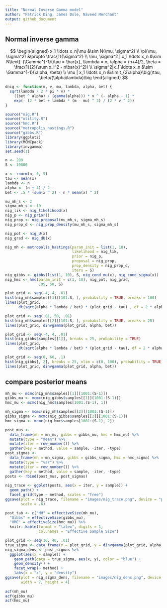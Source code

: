 ```yaml
---
title: "Normal Inverse Gamma model"
author: "Patrick Ding, James Dole, Naveed Merchant"
output: github_document
---
```


## Normal inverse gamma

$$
\begin{aligned}
x_1 \ldots x_n|\mu &\sim N(\mu, \sigma^2)
\\
\pi(\mu, \sigma^2) &\propto \frac{1}{\sigma^2}
\\
\mu, \sigma^2 | x_1 \ldots x_n &\sim 
  N\text{-}\Gamma^{-1}(\tau = \bar{x}, \lambda = n, 
  \alpha = (n+4)/2, \beta = \frac{1}{2}(\sum x_i^2 - n\bar{x}^2))
\\
\sigma^2|x_1 \ldots x_n &\sim \Gamma^{-1}(\alpha, \beta)
\\
\mu | x_1 \ldots x_n &\sim t_{2\alpha}\big(\tau, \beta/(\alpha\lambda)\big
\end{aligned}
$$

```r
dnig <- function(m, v, mu, lambda, alpha, bet) {
  sqrt(lambda / 2 * pi * v) * 
    ((bet ^ alpha) / (gamma(alpha))) * v ^ (- alpha - 1) *
    exp(- (2 * bet + lambda * (m - mu) ^ 2) / (2 * v ^ 2))
}
```

```r
source("nig.R")
source("utility.R")
source("hmc.R")
source("metropolis_hastings.R")
source("gibbs.R")
library(ggplot2)
library(MCMCpack)
library(invgamma)
set.seed(1)

n <- 200
S <- 10000

x <- rnorm(n, 0, 5)
tau <- mean(x)
lambda <- n
alpha <- (n + 4) / 2
bet <- .5 * (sum(x ^ 2) - n * mean(x) ^ 2)

mu_mh_s <- 2
sigma_mh_s <- 10
nig_lik <- nig_likelihood(x)
nig_p <- nig_prior()
nig_prop <- nig_proposal(mu_mh_s, sigma_mh_s)
nig_prop_d <- nig_prop_density(mu_mh_s, sigma_mh_s)

nig_pot <- nig_U(x)
nig_grad <- nig_dU(x)

nig_mh <- metropolis_hastings(param_init = list(1, 10), 
                              likelihood = nig_lik, 
                              prior = nig_p, 
                              proposal = nig_prop, 
                              prop_density = nig_prop_d,
                              iters = S)
nig_gibbs <- gibbs(list(1, 10), S, nig_cond_mu(x), nig_cond_sigma(x))
nig_hmc <- hmc(param_init = c(1, 10), nig_pot, nig_grad, 
               .05, 50, S)

```

```r
plot_grid <- seq(-4, 4, .01)
hist(nig_mh$samples[[1]][101:S, ], probability = TRUE, breaks = 100)
lines(plot_grid, 
      dt(sqrt(alpha * lambda / bet) * (plot_grid - tau) , df = 2 * alpha))

plot_grid <- seq(.01, 50, .01)
hist(nig_mh$samples[[2]][101:S, ], probability = TRUE, breaks = 25)
lines(plot_grid, dinvgamma(plot_grid, alpha, bet))

plot_grid <- seq(-4, 4, .01)
hist(nig_gibbs$samples[[1]], breaks = 25, probability = TRUE)
lines(plot_grid, 
      dt(sqrt(alpha * lambda / bet) * (plot_grid - tau), df = 2 * alpha))

plot_grid <- seq(0, 60, .1)
hist(nig_gibbs[, 2], breaks = 25, xlim = c(0, 100), probability = TRUE)
lines(plot_grid, dinvgamma(plot_grid, alpha, bet))
```

## compare posterior means

```r
mh_mu <- mcmc(nig_mh$samples[[1]][1001:(S-1)])
gibbs_mu <- mcmc(nig_gibbs$samples[[1]][1001:(S-1)])
hmc_mu <- mcmc(nig_hmc$samples[1001:(S-1), 1])

mh_sigma <- mcmc(nig_mh$samples[[2]][1001:(S-1)])
gibbs_sigma <- mcmc(nig_gibbs$samples[[2]][1001:(S-1)])
hmc_sigma <- mcmc(nig_hmc$samples[1001:(S-1), 2])

post_mus <- 
  data_frame(mh = mh_mu, gibbs = gibbs_mu, hmc = hmc_mu) %>%
  mutate(type = "mean") %>%
  mutate(iter = row_number()) %>%
  gather(key = method, value = sample, -iter, -type)
post_sigmas <- 
  data_frame(mh = mh_sigma, gibbs = gibbs_sigma, hmc = hmc_sigma) %>%
  mutate(type = "var") %>%
  mutate(iter = row_number()) %>%
  gather(key = method, value = sample, -iter, -type)
posts <- rbind(post_mus, post_sigmas)
  
nig_trace <- ggplot(posts, aes(x = iter, y = sample)) +
  geom_path() +
  facet_grid(type ~ method, scales = "free")
ggsave(plot = nig_trace, filename = "images/nig_trace.png", device = "png",
       scale = .6)

post_tab <- c("MH" = effectiveSize(mh_mu),
  "Gibbs" = effectiveSize(gibbs_mu),
  "HMC" = effectiveSize(hmc_mu)) %>%
  knitr::kable(format = "latex", digits = 1,
               col.names = "Effective Sample Size")

plot_grid <- seq(10, 40, .01)
true_sigma <- data_frame(x = plot_grid, y = dinvgamma(plot_grid, alpha, bet))
nig_sigma_dens <- post_sigmas %>%
  ggplot(aes(x = sample)) +
    geom_path(data = true_sigma, aes(x, y), color = "blue") +
    geom_density() +
    facet_wrap(~ method) +
    labs(x = "x", y = "density")
ggsave(plot = nig_sigma_dens, filename = "images/nig_dens.png", device = "png",
       width = 7, height = 4)
               
acf(mh_mu)
acf(gibbs_mu)
acf(hmc_mu)
```

